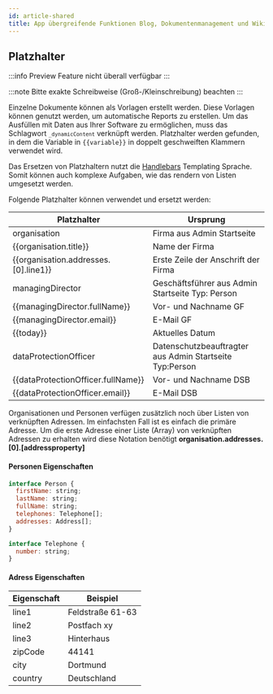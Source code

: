 ---
id: article-shared
title: App übergreifende Funktionen Blog, Dokumentenmanagement und Wiki
---

## Platzhalter

:::info Preview Feature nicht überall verfügbar
:::

:::note Bitte exakte Schreibweise (Groß-/Kleinschreibung) beachten
:::

Einzelne Dokumente können als Vorlagen erstellt werden. Diese Vorlagen können genutzt werden, um automatische Reports zu erstellen.
Um das Ausfüllen mit Daten aus Ihrer Software zu ermöglichen, muss das Schlagwort <code>`_dynamicContent`</code> verknüpft werden. Platzhalter werden gefunden, in dem die Variable in <code>{{variable}}</code> in doppelt geschweiften Klammern verwendet wird.

Das Ersetzen von Platzhaltern nutzt die [Handlebars](https://handlebarsjs.com/) Templating Sprache. Somit können auch komplexe Aufgaben, wie das rendern von Listen umgesetzt werden.

Folgende Platzhalter können verwendet und ersetzt werden:

| Platzhalter                          | Ursprung                                                |
| ------------------------------------ | ------------------------------------------------------- |
| organisation                         | Firma aus Admin Startseite                              |
| {{organisation.title}}               | Name der Firma                                          |
| {{organisation.addresses.[0].line1}} | Erste Zeile der Anschrift der Firma                     |
| managingDirector                     | Geschäftsführer aus Admin Startseite Typ: Person        |
| {{managingDirector.fullName}}        | Vor- und Nachname GF                                    |
| {{managingDirector.email}}           | E-Mail GF                                               |
| {{today}}                            | Aktuelles Datum                                         |
| dataProtectionOfficer                | Datenschutzbeauftragter aus Admin Startseite Typ:Person |
| {{dataProtectionOfficer.fullName}}   | Vor- und Nachname DSB                                   |
| {{dataProtectionOfficer.email}}      | E-Mail DSB                                              |

Organisationen und Personen verfügen zusätzlich noch über Listen von verknüpften Adressen. Im einfachsten Fall ist es einfach die primäre Adresse.
Um die erste Adresse einer Liste (Array) von verknüpften Adressen zu erhalten wird diese Notation benötigt **organisation.addresses.[0].[addressproperty]**

#### Personen Eigenschaften

```jsx
interface Person {
  firstName: string;
  lastName: string;
  fullName: string;
  telephones: Telephone[];
  addresses: Address[];
}
```

```jsx
interface Telephone {
  number: string;
}
```

#### Adress Eigenschaften

| Eigenschaft | Beispiel         |
| ----------- | ---------------- |
| line1       | Feldstraße 61-63 |
| line2       | Postfach xy      |
| line3       | Hinterhaus       |
| zipCode     | 44141            |
| city        | Dortmund         |
| country     | Deutschland      |
